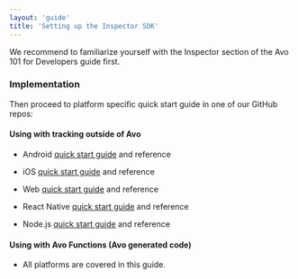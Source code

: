 ```yaml
---
layout: 'guide'
title: 'Setting up the Inspector SDK'
---
```



We recommend to familiarize yourself with <Link passHref href="/implementation/devs-101#avo-inspector-sdk"><a>the Inspector section of the Avo 101 for Developers</a></Link> guide first.

### Implementation

Then proceed to platform specific quick start guide in one of our GitHub repos:

#### Using with tracking outside of Avo

- Android <a
    target="\_blank"
    rel="noopener noreferrer"
    href="https://github.com/avohq/android-avo-inspector">quick start guide</a> and <Link passHref href="/implementation/inspector/sdk/android"><a>reference</a></Link>

- iOS <a
  target="\_blank"
  rel="noopener noreferrer"
  href="https://github.com/avohq/ios-avo-inspector">quick start guide</a> and <Link passHref href="/implementation/inspector/sdk/ios"><a>reference</a></Link>

- Web <a
  target="\_blank"
  rel="noopener noreferrer"
  href="https://github.com/avohq/js-avo-inspector">quick start guide</a> and <Link passHref href="/implementation/inspector/sdk/web"><a>reference</a></Link>

- React Native <a
  target="\_blank"
  rel="noopener noreferrer"
  href="https://github.com/avohq/js-avo-inspector/tree/react-native-node-package">quick start guide</a> and <Link passHref href="/implementation/inspector/sdk/react-native"><a>reference</a></Link>

- Node.js <a
  target="\_blank"
  rel="noopener noreferrer"
  href="https://github.com/avohq/node-avo-inspector">quick start guide</a> and <Link passHref href="/implementation/inspector/sdk/node"><a>reference</a></Link>

#### Using with Avo Functions (Avo generated code)

- All platforms are covered <Link passHref href="/implementation/start-using-inspector-with-avo-functions"><a>in this guide</a></Link>.

